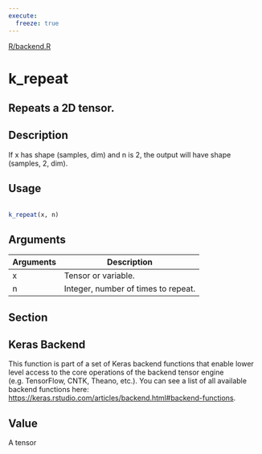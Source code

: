 ```yaml
---
execute:
  freeze: true
---
```


[R/backend.R](https://github.com/rstudio/keras//blob/main/R/backend.R#L2274) 

# k_repeat

## Repeats a 2D tensor.

## Description
 If x has shape (samples, dim) and n is 2, the output will have shape (samples, 2, dim). 


## Usage
```r
 
k_repeat(x, n) 
```

## Arguments
|Arguments|Description|
|---|---|
| x | Tensor or variable. |
| n | Integer, number of times to repeat. |


## Section

## Keras Backend

   This function is part of a set of Keras backend functions that enable lower level access to the core operations of the backend tensor engine (e.g. TensorFlow, CNTK, Theano, etc.).  You can see a list of all available backend functions here: [https://keras.rstudio.com/articles/backend.html#backend-functions](https://keras.rstudio.com/articles/backend.html#backend-functions). 

## Value
 A tensor 




